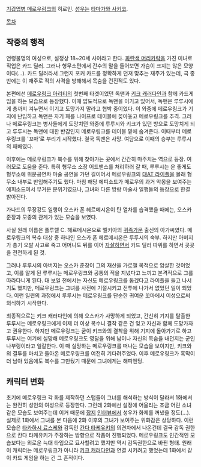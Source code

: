 [[기갑엽병 메로우링크]]의 히로인.
[[성우]]는 [[타마가와 사키코]].

[[목차]]
== 작중의 행적 ==
연령불명의 여성으로, 설정상 18~20세 사이라고 한다. [[머리카락/청색|파란색 머리카락]]을 가진 미녀로 직업은 카드 딜러. 그러나 형무소편에서 간수의 말을 들어보면 가슴이 크지는 않은 모양이다(…). 카드 딜러라서 그런지 포커 카드를 정확하게 던져 맞추는 재주가 있는데, 극 종반에는 이 재주로 적의 사격을 방해해서 목숨을 건진적도 있다. 

본편에선 [[메로우링크 아리티]]의 첫번째 타겟이었던 독맨과 [[키크 캐러다인]]과 함께 카드게임을 하는 모습으로 등장했다. 이때 압도적으로 독맨을 이기고 있어서, 독맨은 루루시에게 총까지 겨누면서 이기고 도망가지 말라고 협박 중이었다. 이 와중에 메로우링크가 기지에 난입하고 독맨은 자기 패를 나이프로 테이블에 꽂아놓고 메로우링크를 추격. 그러나 메로우링크는 병사들에게 도망치던 와중에 루루시와 키크가 있던 방으로 도망치게 되고 루루시는 독맨에 대한 반감인지 메로우링크를 테이블 밑에 숨겨준다. 이때부터 메로우링크를 '꼬마'로 부리기 시작했다. 결국 독맨은 사망. 여담으로 이때의 승부는 루루시의 패배였다.

이후에는 메로우링크가 복수를 위해 찾아가는 곳에서 간간히 마주치는 역으로 등장. 여러모로 도움을 준다. 특히 형무소 소장 어드밴스를 처리하러 갈 때, 루루시는 운 좋게도 형무소에 위문공연차 마술 공연을 가던 길이어서 메로우링크의 [[대AT 라이플]]을 몰래 형무소 내부로 반입해주기도 했다. 마침 해당 에피소드가 메로우의 과거 악몽을 보여주는 에피소드여서 무거운 분위기였으나, 그녀와 다른 방랑 마술사 일행들의 등장으로 한결 밝아진다.

가나드의 무장강도 일행이 오스카 폰 헤르메시온이 탄 열차를 습격했을 때에는, 오스카 준장과 모종의 관계가 있는 모습을 보였다.

사실 원래 이름은 플루렐 C. 헤르메시온으로 멜키아의 [[귀족]]가문 출신의 아가씨였다. 메로우링크의 복수 대상 중 하나인 오스카 폰 헤르메시온은 루루시의 숙부. 하지만 아버지가 총기 오발 사고로 죽고 어머니도 뒤를 이어 [[자살]]하면서 카드 딜러 따위를 하면서 곳곳을 전전하게 된 것.

그러나 루루시의 아버지는 오스카 준장이 그의 재산을 가로챌 목적으로 암살한 것이었고, 이를 알게 된 루루시는 메로우링크와 공통의 적을 지녔다고 느끼고 본격적으로 그를 따라다니게 된다. 대 보일 전에서는 자신도 메로우링크를 돕겠다고 라이플을 들고 나서기도 했지만, 메로우링크는 그녀를 사전에 기절시키고 전투에 나가서 없었던 일이 되었다. 이런 일련의 과정에서 루루시는 메로우링크를 단순한 귀여운 꼬마에서 이성으로써 의식하기 시작한다.

최종적으로는 키크 캐러다인에 의해 오스카가 사망하게 되었고, 간신히 기지를 탈출한 루루시는 메로우링크에게 이제 더 이상 복수니 결착 같은 건 잊고 자신과 함께 도망가자고 권유한다. 하지만 메로우링크는 굳이 키크와의 결착을 위해 기지에 돌아가기로 하고 루루시는 여기에 실망해 메로우링크도 영달을 위해 남이나 자신의 목숨을 내던지는 군인 나부랭이라고 일갈한다. 이 때 실망하는 메로우링크를 떠나는 모습을 보이지만, 키크와의 결투를 마치고 돌아온 메로우링크를 여전히 기다려주었다. 이후 메로우링크가 흑막이 더 남아 있음에도 복수를 그만뒀기 때문에 그녀에게는 해피엔딩.
== 캐릭터 변화 ==
초기에 메로우링크 각 화를 제작하던 스탭들이 그녀를 해석하는 방식이 달라서 1화에서는 완전히 성인의 여성으로 등장한다. 그런데 2화에선 설정에 어울리는 조금 어린 소녀같은 모습도 보여주는데 이거 때문에 [[잡지]] [[인터뷰]]에서 성우가 화제를 꺼냈을 정도(…). 실제로 1화에서 그녀를 본 다음에 2화 이후의 그녀가 보여주는 위화감은 상당하다. 이런 모습은 [[타카하시 료스케]]와 감독인 [[칸다 타케유키]]의 의견차에서 나온건데 결국 감독 권한으로 칸다 타케유키가 주장하는 방향으로 작품이 진행되었다. 메로우링크도 인간적인 모습보다는 외로운 늑대 타입으로 묘사할려고 했지만 역시 감독권한으로 바뀐 형태. 원래 이 캐릭터는 메로우링크가 아니라 [[키크 캐러다인]]과 연결 시키려고 했었는데 1화에서 같이 카드 게임을 하는 건 그 흔적이다.

